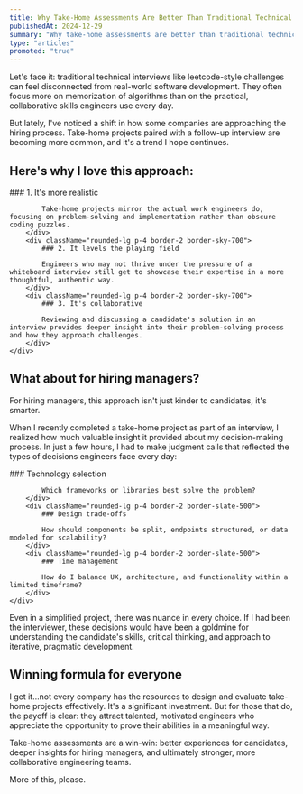 ```yaml
---
title: Why Take-Home Assessments Are Better Than Traditional Technical Interviews
publishedAt: 2024-12-29
summary: "Why take-home assessments are better than traditional technical interviews"
type: "articles"
promoted: "true"
---
```


Let's face it: traditional technical interviews like leetcode-style challenges can feel disconnected from real-world software development. They often focus more on memorization of algorithms than on the practical, collaborative skills engineers use every day.

But lately, I've noticed a shift in how some companies are approaching the hiring process. Take-home projects paired with a follow-up interview are becoming more common, and it's a trend I hope continues.

## Here's why I love this approach:

<div className="mb-4 flex justify-center">
    <div className="flex flex-col md:flex-row gap-4">
        <div className="rounded-lg p-4 border-2 border-sky-700">
            ### 1. It's more realistic

            Take-home projects mirror the actual work engineers do, focusing on problem-solving and implementation rather than obscure coding puzzles.
        </div>
        <div className="rounded-lg p-4 border-2 border-sky-700">
            ### 2. It levels the playing field

            Engineers who may not thrive under the pressure of a whiteboard interview still get to showcase their expertise in a more thoughtful, authentic way.
        </div>
        <div className="rounded-lg p-4 border-2 border-sky-700">
            ### 3. It's collaborative

            Reviewing and discussing a candidate's solution in an interview provides deeper insight into their problem-solving process and how they approach challenges.
        </div>
    </div>

</div>

## What about for hiring managers?

For hiring managers, this approach isn't just kinder to candidates, it's smarter.

When I recently completed a take-home project as part of an interview, I realized how much valuable insight it provided about my decision-making process. In just a few hours, I had to make judgment calls that reflected the types of decisions engineers face every day:

<div className="mb-4 flex justify-center">
    <div className="flex flex-col md:flex-row gap-4">
        <div className="rounded-lg p-4 border-2 border-slate-500">
            ### Technology selection

            Which frameworks or libraries best solve the problem?
        </div>
        <div className="rounded-lg p-4 border-2 border-slate-500">
            ### Design trade-offs

            How should components be split, endpoints structured, or data modeled for scalability?
        </div>
        <div className="rounded-lg p-4 border-2 border-slate-500">
            ### Time management

            How do I balance UX, architecture, and functionality within a limited timeframe?
        </div>
    </div>

</div>

Even in a simplified project, there was nuance in every choice. If I had been the interviewer, these decisions would have been a goldmine for understanding the candidate's skills, critical thinking, and approach to iterative, pragmatic development.

## Winning formula for everyone

I get it...not every company has the resources to design and evaluate take-home projects effectively. It's a significant investment. But for those that do, the payoff is clear: they attract talented, motivated engineers who appreciate the opportunity to prove their abilities in a meaningful way.

Take-home assessments are a win-win: better experiences for candidates, deeper insights for hiring managers, and ultimately stronger, more collaborative engineering teams.

More of this, please.
